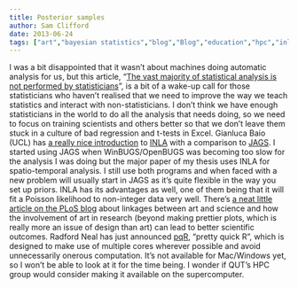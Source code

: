 ```yaml
---
title: Posterior samples
author: Sam Clifford
date: 2013-06-24
tags: ["art","bayesian statistics","blog","Blog","education","hpc","inla","jags","posterior samples","qut","R","radford neal","statistics"]
---
```


I was a bit disappointed that it wasn't about machines doing automatic analysis for us, but this article, "[The vast majority of statistical analysis is not performed by statisticians](http://simplystatistics.org/2013/06/14/the-vast-majority-of-statistical-analysis-is-not-performed-by-statisticians/)", is a bit of a wake-up call for those statisticians who haven't realised that we need to improve the way we teach statistics and interact with non-statisticians. I don't think we have enough statisticians in the world to do all the analysis that needs doing, so we need to focus on training scientists and others better so that we don't leave them stuck in a culture of bad regression and t-tests in Excel. Gianluca Baio (UCL) has [a really nice introduction](http://www.statistica.it/gianluca/Talks/INLA.pdf) to [INLA](http://www.r-inla.org/) with a comparison to [JAGS](http://mcmc-jags.sourceforge.net/). I started using JAGS when WinBUGS/OpenBUGS was becoming too slow for the analysis I was doing but the major paper of my thesis uses INLA for spatio-temporal analysis. I still use both programs and when faced with a new problem will usually start in JAGS as it's quite flexible in the way you set up priors. INLA has its advantages as well, one of them being that it will fit a Poisson likelihood to non-integer data very well. There's [a neat little article on the PLoS blog](http://blogs.plos.org/attheinterface/2013/06/19/why-art-and-science/) about linkages between art and science and how the involvement of art in research (beyond making prettier plots, which is really more an issue of design than art) can lead to better scientific outcomes. Radford Neal has just announced [pqR](http://radfordneal.wordpress.com/2013/06/22/announcing-pqr-a-faster-version-of-r/), "pretty quick R", which is designed to make use of multiple cores wherever possible and avoid unnecessarily onerous computation. It's not available for Mac/Windows yet, so I won't be able to look at it for the time being. I wonder if QUT's HPC group would consider making it available on the supercomputer.